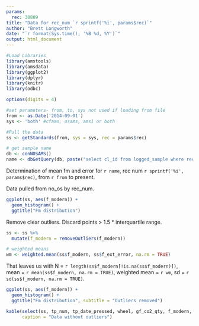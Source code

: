 ```yaml
---
params:
  rec: 38809
title: "Data for rec_num `r sprintf('%i', params$rec)`"
author: "Brett Longworth"
date: "`r format(Sys.time(), '%B %d, %Y')`"
output: html_document
---
```


```r
#Load Libraries
library(amstools)
library(amsdata)
library(ggplot2)
library(dplyr)
library(knitr)
library(odbc)

options(digits = 4)

#set parameters- from, to, sys not used if loading from file
from <- as.Date('2014-09-01')
sys <- 'both' #cfams, usams, ams1 or both

#Pull the data
ss <- getStandards(from, sys = sys, rec = params$rec) 

# get sample name
db <- conNOSAMS()
name <- dbGetQuery(db, paste("select cl_id from logged_sample where rec_num =", params$rec))
```

Determination of mean fm and error for `r name`, rec num `r sprintf('%i', params$rec)`, from `r from` to present.

Data pulled from no_os by rec_num.

```r
ggplot(ss, aes(f_modern)) +
  geom_histogram() +
  ggtitle("Fm distribution")
```

Remove clear outliers. Discard points > 1.5 * interquartile range.

```r
ss <- ss %>%
  mutate(f_modern = removeOutliers(f_modern))

# weighted means
wm <- weighted.mean(ss$f_modern, ss$f_ext_error, na.rm = TRUE)
```

That leaves us with N = `r length(ss$f_modern[!is.na(ss$f_modern)])`, mean = `r mean(ss$f_modern, na.rm = TRUE)`, weighted mean = `r wm`, sd = `r sd(ss$f_modern, na.rm = TRUE)`.

```r
ggplot(ss, aes(f_modern)) + 
  geom_histogram() + 
  ggtitle("Fm distribution", subtitle = "Outliers removed")
```


```r
kable(select(ss, tp_num, tp_date_pressed, wheel, gf_co2_qty, f_modern, f_ext_error),
      caption = "Data without outliers")
```

